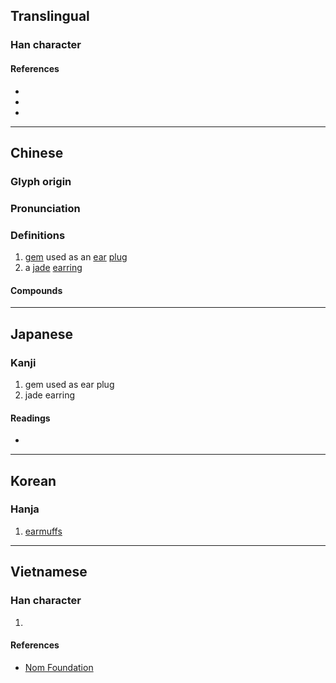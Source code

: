 {{character info/new}}
{{character info|0xFAA1}}
{{character info|0x2F930}}
==Translingual==

===Han character===
{{Han char|rn=96|rad=玉|as=10|sn=14|four=14186|canj=MGJBC|ids=⿰[[玉|⺩]][[真]](GHT),⿰[[玉|⺩]][[眞]](JK)}}

====References====
* {{Han ref|kx=0740.030|dkj=21167|dj=1149.220|hdz=21130.100|uh=7471|ud=29809|bh=E2D0|bd=58064}}
* {{Han ref|uh=FAA1}}
* {{Han ref|uh=2F930}}

----

==Chinese==
{{zh-forms}}

===Glyph origin===
{{Han etym}}

===Pronunciation===
{{zh-pron
|m=zhèn
|c=zan3,tin3
|mc=y
|oc=y
|ma=
|cat=n
}}

===Definitions===
{{zh-hanzi}}

# [[gem]] used as an [[ear]] [[plug]]
# a [[jade]] [[earring]]

====Compounds====
{{zh-der|以規為瑱|瑱圭|象瑱}}

----

==Japanese==

===Kanji===
{{ja-kanji|grade=|rs=玉10}}

# gem used as ear plug
# jade earring

====Readings====
* {{ja-readings|on=[[てん]] (ten), [[ちん]] (chin), [[しん]] (shin)|kun=[[みみだま]] (mimidama)|nanori=}}

----

==Korean==

===Hanja===
{{ko-hanja|hangeul=전|eumhun=|rv=jeon|mr=chŏn|y=cen}}

# [[earmuffs]]

----

==Vietnamese==

===Han character===
{{vi-readings|rs=玉10| hanviet = trấn}}

# {{defn|lang=vi|sort=玉10}}

====References====
* [http://nomfoundation.org/common/nom_details.php?codepoint=7471 Nom Foundation]